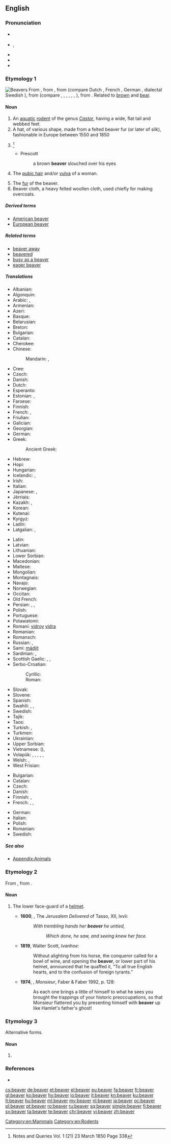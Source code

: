 ==English==
{{wikipedia}}
{{wikispecies|Castor}}
===Pronunciation===
* {{a|UK}} {{IPA|/ˈbiːvə(ɹ)/}}
* {{a|US}} {{enPR|bēʹvər}}, {{IPA|/ˈbiːvɚ/}}
* {{audio|en-us-beaver.ogg|Audio (US)}}
* {{rhymes|iːvə(ɹ)}}
* {{homophones|lang=en|Belvoir|bever}}

===Etymology 1===
[[Image:Biber-drawing.jpg|thumb|Beavers]]
From {{etyl|enm|en}} {{term|bever|lang=enm}}, from {{etyl|ang|en}} {{term|beofor||beaver|lang=ang}}, from {{etyl|gem-pro|en}} {{term/t|gem-pro|*bebruz||beaver}} (compare Dutch {{term|bever|lang=nl}}, French {{term|bièvre|lang=fr}}, German {{term|Biber|lang=de}}, dialectal Swedish {{term|bjur|lang=sv}}), from {{etyl|ine-pro|en}} {{term/t|ine-pro|*bʰébʰrus||beaver}} (compare {{etyl|cy|-}} {{term|befer|lang=cy}}, {{etyl|la|-}} {{term|fiber|lang=la}}, {{etyl|lt|-}} {{term|bẽbras|lang=lt}}, {{etyl|ru|-}} {{term|бобр||tr=bobr|lang=ru}}, {{etyl|ae|-}} {{term|||tr=bawra|lang=ae}}, {{term|||tr=bawri|lang=ae}} {{rfscript|ae}}, {{etyl|sa|-}} {{term|बभ्रु||tr=bábhru|mongoose; ichneumon|lang=sa}}), from {{etyl|ine-pro|en}} {{term/t|ine-pro|*bʰreu-||shining, brown}}. Related to [[brown]] and [[bear]].

====Noun====
{{en-noun|s|beaver}}

# An [[aquatic]] [[rodent]] of the genus ''[[Castor]]'', having a wide, flat tail and webbed feet.
# A hat, of various shape, made from a felted beaver fur (or later of silk), fashionable in Europe between 1550 and 1850
# {{non-gloss definition|A possibly different "beaver hat" is mentioned by Chaucer in both ''Canterbury Tales'' and ''Testament of Creeside'', and indeed much earlier in Normandy ''Chronicle of the Abbey of St Wandrille'' refers to a hat given before 833 as "quem vulgaris Bevurum".}}<ref>Notes and Queries Vol. 1 (21) 23 March 1850 Page 338</ref>
#* Prescott
#*: a brown '''beaver''' slouched over his eyes
# {{context|coarse|slang|lang=en}} The [[pubic hair]] and/or [[vulva]] of a woman.
# The [[fur]] of the beaver.
# Beaver cloth, a heavy felted woollen cloth, used chiefly for making overcoats.

=====Derived terms=====
* [[American beaver]]
* [[European beaver]]

=====Related terms=====
* [[beaver away]]
* [[beavered]]
* [[busy as a beaver]]
* [[eager beaver]]

=====Translations=====
{{trans-top|aquatic mammal}}
* Albanian: {{t|sq|kastori}}
* Algonquin: {{t|alq|amik}}
* Arabic: {{t|ar|سمور|m|tr=sammūr|sc=Arab}}, {{t|ar|قندس|m|tr=qundus|sc=Arab}}
* Armenian: {{t+|hy|կուղբ|tr=kuġb|sc=Armn}}
* Azeri: {{t+|az|qunduz}}
* Basque: {{t|eu|kastore}}
* Belarusian: {{t|be|бабёр|m|tr=babjór|sc=Cyrl}}
* Breton: {{t|br|avank eurazia}}
* Bulgarian: {{t+|bg|бобър|m|tr=bóbǎr}}
* Catalan: {{t+|ca|castor}}
* Cherokee: {{t|chr|ᏙᏯ|tr=doya}}
* Chinese:
*: Mandarin: {{t+|cmn|海狸|tr=hǎilí|sc=Hani}}, {{t+|cmn|河狸|tr=hélí|sc=Hani}}
* Cree: {{t|cr|amisk|sc=Cans}}
* Czech: {{t+|cs|bobr|m}}
* Danish: {{t|da|bæver}}
* Dutch: {{t+|nl|bever|m}}
* Esperanto: {{t|eo|kastoro}}
* Estonian: {{t+|et|kobras}}, {{qualifier|archaic}} {{t|et|piiber}}
* Faroese: {{t|fo|bævur|m}}
* Finnish: {{t+|fi|majava}}
* French: {{t+|fr|castor|m}}, {{t+|fr|bièvre|m}} {{qualifier|archaic}}
* Friulian: {{t|fur|castôr}}
* Galician: {{t|gl|castor}}
* Georgian: {{t|ka|თახვი|tr=t'axvi|sc=Geor}}
* German: {{t+|de|Biber|m}}
* Greek: {{t+|el|κάστορας|m|tr=kástoras}}
*: Ancient Greek: {{t|grc|κάστωρ|m|tr=kastōr|sc=polytonic}}
* Hebrew: {{t+|he|בונה|tr=boneh|sc=Hebr}}
* Hopi: {{t|hop|pahona}}
* Hungarian: {{t+|hu|hód}}
* Icelandic: {{t+|is|bjór|m}}, {{t|is|bifur|m}}
* Irish: {{t|ga|béabhar|m}}
* Italian: {{t+|it|castoro|m}}
* Japanese: {{t|ja|ビーバー|tr=bībā|sc=Jpan}}, {{t|ja|海狸|tr=かいり, kairi, うみだぬき, umidanuki|sc=Jpan}}
* Jèrriais: {{t|roa-jer|castor|m}}
* Kazakh: {{t|kk|құндыз|tr=qundız|sc=Cyrl}}, {{t|kk|қамшат|tr=qamşat|sc=Cyrl}}
* Korean: {{t+|ko|비버|tr=bibeo|sc=Hang}}
* Kutenai: {{t|kut|sina}}
* Kyrgyz: {{t|ky|кемчет|tr=kemçet|sc=Cyrl}}
* Ladin: {{t|lld|castour}}
* Latgalian: {{t|ltg|babrys|m}}, {{t|ltg|babrīne|f}}
{{trans-mid}}
* Latin: {{t|la|castor|m}} <!--do not put the scientific name here-->
* Latvian: {{t|lv|bebrs|m}}
* Lithuanian: {{t+|lt|bebras|m}}
* Lower Sorbian: {{t|dsb|bobr}}
* Macedonian: {{t|mk|дабар|m|tr=dábar|sc=Cyrl}}
* Maltese: {{t|mt|bijver|m}}
* Mongolian: {{t|mn|минж|tr=minž|sc=Cyrl}}
* Montagnais: {{t|moe|amishkᵘ}}
* Navajo: {{t|nv|chaaʼ}}
* Norwegian: {{t+|no|bever|m}}
* Occitan: {{t+|oc|vibre}}
* Old French: {{t|fro|bievre|m}}
* Persian: {{t|fa|سگ آبی|tr=sag-e âbi|sc=fa-Arab}}, {{t+|fa|بیدستر|tr=bidastar|sc=fa-Arab}}, {{t+|fa|ببر|tr=babar|sc=fa-Arab}} {{qualifier|archaic}}
* Polish: {{t+|pl|bóbr|m}}
* Portuguese: {{t+|pt|castor|m}}
* Potawatomi: {{t|pot|mek}}
* Romani: [[vidroy]] {{g|m}} [[vidra]] {{g|f}}
* Romanian: {{t+|ro|castor}}
* Romansch: {{t|rm|castur}}
* Russian: {{t+|ru|бобр|m|tr=bobr}}, {{t+|ru|бобёр|m|tr=bobjór|sc=Cyrl}}
* Sami: [[mádjit]]
* Sardinian: {{t|sc|castorru}}, {{t|sc|castoro}}
* Scottish Gaelic: {{t|gd|los-leathann|m}}, {{t|gd|biobhair|m}}, {{t|gd|beathadach|m}}
* Serbo-Croatian:
*: Cyrillic: {{t|sh|дабар|m|sc=Cyrl}}
*: Roman: {{t|sh|dabar|m}}
* Slovak: {{t|sk|bobor|m}}
* Slovene: {{t+|sl|bober|m}}
* Spanish: {{t+|es|castor|m}}
* Swahili: {{t|sw|panyabuku-maji}}, {{t|sw|biva}}, {{t|sw|fondosi}}
* Swedish: {{t+|sv|bäver}}
* Tajik: {{t|tg|қундуз|tr=qunduz|sc=Cyrl}}
* Taos: {{t|twf|p’óyona}}
* Turkish: {{t+|tr|kastor}}, {{t+|tr|kunduz}}
* Turkmen: {{t|tk|gunduz}}
* Ukrainian: {{t+|uk|бобер|m|tr=bobér}}
* Upper Sorbian: {{t|hsb|bobr}}
* Vietnamese: {{t|vi|hải ly}} ({{t|vi|海狸}}), {{t|vi|con hải ly}}
* Volapük: {{qualifier|♂♀}} {{t+|vo|biv}}, {{qualifier|♂}} {{t|vo|hibiv}}, {{qualifier|♀}} {{t|vo|jibiv}}, {{qualifier|♂♀ offspring}} {{t|vo|bivül}}, {{qualifier|♂ offspring}} {{t|vo|hibivül}}, {{qualifier|♀ offspring}} {{t|vo|jibivül}}
* Welsh: {{t+|cy|afanc}}, {{t|cy|llostlydan}}
* West Frisian: {{t|fy|bever}}
{{trans-bottom}}

{{trans-top|coarse slang: pubic hair/vulva of a woman}}
* Bulgarian: {{t|bg|катеричка|f}}
* Catalan: {{t|ca|conillet|m}}
* Czech: {{t+|cs|bobr|m}}
* Danish: {{t+|da|mis|c}}
* Finnish: {{t|fi|karvakolmio}}, {{t+|fi|vittu}}
* French: {{t+|fr|chatte|f}}, {{t+|fr|foufoune|f|alt=(fou)foune}}, {{t+|fr|minou|m}}
{{trans-mid}}
* German: {{t+|de|Bär}}
* Italian: {{t+|it|figa|f}}
* Polish: {{t+|pl|bóbr|m}}
* Romanian: {{t|ro|păsărică|f}}
* Swedish: {{t+|sv|mus|c}}
{{trans-bottom}}

=====See also=====
* [[Appendix:Animals]]

===Etymology 2===
From {{etyl|fro|en}} {{term|baviere|lang=fro||child's bib}}, from {{term|baver||to slaver|lang=fro}}.

====Noun====
{{en-noun}}

# {{context|now|_|historical|lang=en}} The lower face-guard of a [[helmet]].
#* '''1600''', {{w|Edward Fairfax}}, The ''Jerusalem Delivered'' of Tasso, XII, lxvii:
#*: ''With trembling hands her '''beaver''' he untied,''
#*:: ''Which done, he saw, and seeing knew her face.''
#* '''1819''', Walter Scott, ''Ivanhoe'':
#*: Without alighting from his horse, the conqueror called for a bowl of wine, and opening the '''beaver''', or lower part of his helmet, announced that he quaffed it, “To all true English hearts, and to the confusion of foreign tyrants.”
#* '''1974''', {{w|Lawrence Durrell}}, ''Monsieur'', Faber & Faber 1992, p. 128:
#*: As each one brings a little of himself to what he sees you brought the trappings of your historic preoccupations, so that Monsieur flattered you by presenting himself with '''beaver''' up like Hamlet's father's ghost!

===Etymology 3===
Alternative forms.

====Noun====
{{en-noun}}

# {{alternative form of|bever}}

===References===
{{Commons}}
<references/>
* {{R:Heraldry 1862}}

[[Category:en:Mammals]]
[[Category:en:Rodents]]

[[cs:beaver]]
[[de:beaver]]
[[et:beaver]]
[[el:beaver]]
[[eu:beaver]]
[[fa:beaver]]
[[fr:beaver]]
[[gl:beaver]]
[[ko:beaver]]
[[hy:beaver]]
[[io:beaver]]
[[it:beaver]]
[[kn:beaver]]
[[ku:beaver]]
[[lt:beaver]]
[[hu:beaver]]
[[ml:beaver]]
[[my:beaver]]
[[nl:beaver]]
[[ja:beaver]]
[[oc:beaver]]
[[pl:beaver]]
[[pt:beaver]]
[[ro:beaver]]
[[ru:beaver]]
[[sq:beaver]]
[[simple:beaver]]
[[fi:beaver]]
[[sv:beaver]]
[[ta:beaver]]
[[te:beaver]]
[[chr:beaver]]
[[vi:beaver]]
[[zh:beaver]]